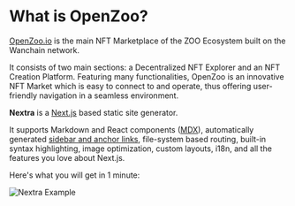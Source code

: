 
# What is OpenZoo?

[OpenZoo.io](https://openzoo.io) is the main NFT Marketplace of the ZOO Ecosystem built on the Wanchain network. 

It consists of two main sections: a Decentralized NFT Explorer and an NFT Creation Platform.
Featuring many functionalities, OpenZoo is an innovative NFT Market which is easy to connect to and operate, thus offering user-friendly navigation in a seamless environment.


**Nextra** is a [Next.js](https://nextjs.org) based static site generator.

It supports Markdown and React components ([MDX](/features/mdx)), automatically generated [sidebar and anchor links](/get-started#sidebar-and-anchor-links), file-system based routing, built-in syntax highlighting, image optimization, custom layouts, i18n, and all the features you love about Next.js.

Here's what you will get in 1 minute:

<Bleed>![Nextra Example](../public/demo.png)</Bleed>
